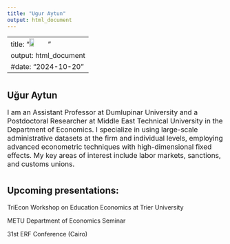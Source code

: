 ```yaml
---
title: "Ugur Aytun"
output: html_document
---
```

  



---
title: "![](C:/Users/Lenovo/Documents/GitHub/uguraytun/docs/portrait.jpg){width=25%}"        
output: html_document
#date: "2024-10-20"
---

#
#
#
#
#

## Uğur Aytun
<span style="font-size: 12pt;">
I am an Assistant Professor at Dumlupinar University and a Postdoctoral Researcher at Middle East Technical University in the Department of Economics. I specialize in using large-scale administrative datasets at the firm and individual levels, employing advanced econometric techniques with high-dimensional fixed effects. My key areas of interest include labor markets, sanctions, and customs unions.</span>


#
#
#
#
#

## Upcoming presentations:

TriEcon Workshop on Education Economics at Trier University

METU Department of Economics Seminar

31st ERF Conference (Cairo)